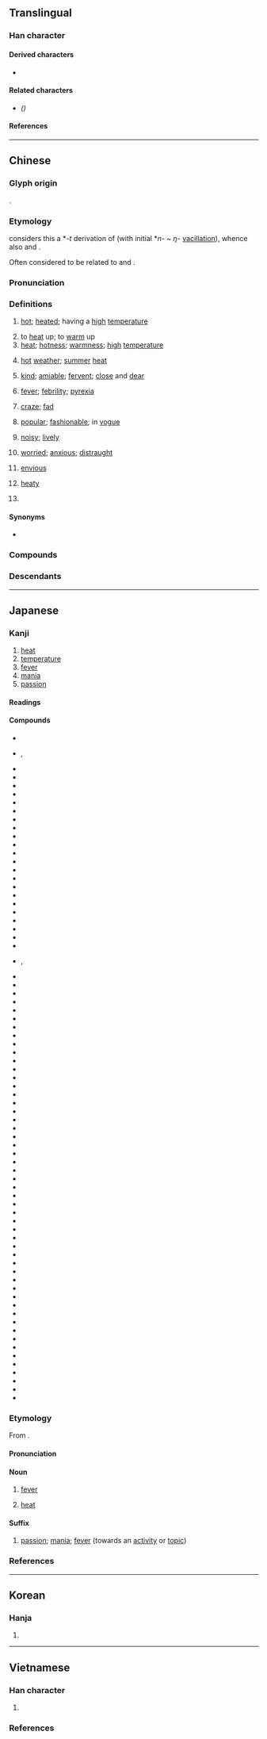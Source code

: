 {{also|热|熟}}
{{character info}}
==Translingual==

===Han character===
{{Han char|rn=86|rad=火|as=11|sn=15|four=45331|canj=GIF|ids=⿱埶灬}}

====Derived characters====
* {{l|mul|[[𪷴]], [[𢤢]], [[爇]]([[𦶟]])}}

====Related characters====
* {{l|mul|[[热]]}} ''({{w|Simplified Chinese}})''

====References====
{{Han ref|kx=0681.080|dkj=19360|dj=1092.240|hdz=32230.100|uh=71B1}}

----

==Chinese==
{{zh-forms|s=热|alt=𤍠,𤉟,𤋩,𤎮,𪌌}}

===Glyph origin===
{{Han etym}}
{{Han compound|埶|火|c1=p|c2=s|t2=fire|ls=psc|alt2=灬}}.

===Etymology===
{{zh-ref|Schuessler (2007)}} considers this a *''-t'' derivation of {{inh|zh|sit-pro|*nwe||warm}} (with initial *''n-'' ~ ''ŋ-'' [[vacillation]]), whence also {{cog|my|နွေး||warm; lukewarm}} and {{m|my|နွှေး||to warm something; to revise}}.

Often considered to be related to {{och-l|爇|to burn; to toast}} and {{och-l|焫|hot}}.

===Pronunciation===
{{zh-pron
|m=rè
|m-s=re2
|dg=жә1
|c=jit6
|c-t=nget5
|g=let6
|h=pfs=ngie̍t;gd=ngiad6
|j=rah4
|mb=iě
|md=iĕk
|mn=xm,qz,jj,tp:lia̍t/zz,kh:jia̍t/xm,qz,jj,tp:loa̍h/zz,kh,sg,pn:joa̍h
|mn_note=lia̍t/jia̍t - literary; loa̍h/joa̍h - vernacular
|mn-t=riêg8/riag8/ruah8
|mn-t_note=riêg8/riag8 - literary (riêg8 - Chaozhou); ruah8 - vernacular
|w=5nyiq
|x=ye6
|ma=y
|mc=y
|oc=y
|cat=a,v,n,adv,pn
}}

===Definitions===
{{zh-hanzi}}

# [[hot]]; [[heated]]; having a [[high]] [[temperature]]
#: {{zh-x|一 杯 熱 茶|a cup of '''hot''' tea}}
#: {{zh-x|今天 很 熱。|It is quite '''hot''' today.}}
#: {{zh-x|啲 湯 仲 好 熱，小心 啲 啦。|The soup's still '''hot'''; be careful.|C}}
#: {{zh-x|湯 還 熱 呢，要 小心。|The soup's still '''hot'''; be careful.}}
# to [[heat]] up; to [[warm]] up
# [[heat]]; [[hotness]]; [[warmness]]; [[high]] [[temperature]]
#: {{zh-x|傳 熱|to conduct '''heat'''}}
# {{lb|zh|literary}} [[hot]] [[weather]]; [[summer]] [[heat]]
# [[kind]]; [[amiable]]; [[fervent]]; [[close]] and [[dear]]
#: {{zh-x|熱情|enthusiastic}}
#: {{zh-x|熱戀|to be head over heels in love; to be madly in love}}
#: {{zh-x|熱心腸|warm-heartedness}}
# [[fever]]; [[febrility]]; [[pyrexia]]
#: {{zh-x|發熱|to have a '''fever'''}}
#: {{zh-x|退熱|to bring down a '''fever'''}}
# [[craze]]; [[fad]]
#: {{zh-x|鋼琴 熱|piano craze; intense enthusiasm for learning the piano}}
# [[popular]]; [[fashionable]]; in [[vogue]]
#: {{zh-x|熱門|popular; in vogue; hot}}
# [[noisy]]; [[lively]]
#: {{zh-x|熱鬧|bustling; lively}}
# {{lb|zh|literary}} [[worried]]; [[anxious]]; [[distraught]]
# [[envious]]
#: {{zh-x|眼熱|to envy}}
# {{lb|zh|traditional Chinese medicine}} [[heaty]]
# {{surname|zh}}

====Synonyms====
* {{sense|hot}}
{{zh-syn-saurus|熱}}
{{zh-dial|熱}}

===Compounds===
{{zh-der|熱愛|灼熱|熱病|熱補|熱菜|熱腸|熱潮|熱忱|熱誠|熱處理|熱帶|熱帶魚|熱導體|熱點|熱電廠|熱點堆|熱電站|熱度|熱風|熱敷|熱服|熱輻射|熱功當量|熱狗|熱鍋上的螞蟻|熱核反應|熱核武器|熱烘烘|熱乎|熱呼|熱乎乎|熱火|熱火朝天|熱和|熱加工|熱勁|熱勁兒|熱辣辣|熱浪|熱淚|熱淚盈眶|熱力|熱力學|熱戀|熱量|熱烈|熱流|熱門|熱門貨|熱鬧|熱能|熱噴噴|熱氣|熱氣球|熱切|熱情|熱容量|熱身賽|熱水|熱水袋|熱水瓶|熱水器|熱塑性|熱騰騰|熱天|熱土|熱望|熱線|熱線電話|熱銷|熱心|熱心腸|熱心腸兒|熱學|熱血|熱血動物|熱藥|熱飲|熱源|熱戰|熱障|熱中|熱衷|熱到辣嘴|一腔熱血|一頭熱|不因人熱|不因熱|不著疼熱|乍冷乍熱|乍寒乍熱|乾熱|亞熱帶|傳熱|內熱|冒熱氣|冷嘲熱罵|冷嘲熱諷|冷熱病|冷言熱語|冷譏熱嘲|出熱|加熱|動熱|原子熱|及熱釜炊|受熱|古道熱腸|吸熱反應|吸熱玻璃|回歸熱|地熱|大陸熱|天狗熱|害熱|寒熱|寒耕熱耘|導熱|心熱|心跳耳熱|忙熱|忽冷忽熱|悶熱|打得火熱|打熱|打熱椎|打鐵趁熱|放熱反應|散熱|散熱器|暑熱|東方熱|氣化熱|水深火熱|汽化熱|沒疼熱|沸熱|波浪熱|波狀熱|湊熱鬧|湯燒火熱|溫熱|溶解熱|滾熱|滿腔熱忱|滿腔熱情|滿腔熱血|潛熱|潮熱|火熱|火熱水深|炎熱|炙手可熱|炙熱|煨熱|煩熱|蒸發熱|熯熱|熱亂|熱作|熱傳導|熱剌剌|熱劑|熱化|熱化學|熱合|熱呼呼|熱喪|熱嘴|熱地|熱孝|熱官|熱定型|熱客|熱導率|熱屏|熱島效應|熱工學|熱帶低壓|熱帶氣旋|熱平衡|熱得快|熱情如火|熱惱|熱擦|熱敏性|熱敏電阻|熱機|熱毒|熱氣層|熱氣騰騰|熱汙染|熱河|熱河省|熱河高原|熱海|熱滾滾|熱熱鬧鬧|熱燥|熱爪哇|熱症|熱痙攣|熱療|熱泵|熱絡|熱腹|熱膨脹|熱褲|熱覺|熱賣|熱身|熱身運動|熱車|熱那亞|熱錢|熱門音樂|熱雷雨|熱電|熱電偶|熱電流|熱霧|熱食|熱鬧哄哄|熾熱|燠熱|燥熱|狂熱|狂熱分子|狗吃熱屎|猩紅熱|產褥熱|痰熱阻肺|登陸熱|登革熱|發熱|白熱|白熱化|白熱電燈|看熱鬧|眼熱|眼狂心熱|眼花耳熱|眼餳耳熱|瞧熱鬧|知疼著熱|祛風除熱|稻熱病|絕熱|耐熱|耳熱|耳熱眼跳|腸慌腹熱|腹熱|腹熱心煎|腹熱腸荒|臉熱|花粉熱|著疼熱|融解熱|親熱|親親熱熱|解熱劑|說親道熱|赤熱|趁熱|趁熱灶|趁熱灶火|趕熱|趕熱灶|趕熱腳兒|趨炎附熱|趨熱性|躁熱|輻射熱|退熱|酒酣耳熱|酷熱|量熱計|鋁熱法|鎔解熱|間歇熱|陰虛發熱|陽虛發熱|隔日熱|隔熱|電熱|電熱器|電熱杯|電熱水器|電熱水瓶|電熱褥|面紅耳熱|顛寒作熱|風溼熱|風熱|風熱感冒|餘熱|骨痛熱|鬧熱|鬧鬧熱熱|鬱熱|鸚鵡熱|黃熱病|黑熱病|熱乾麵|熱衰竭|歇熱:hioh-joa̍h;Min Nan|阿熱勒|比熱容|熱容|科克鐵熱克|鐵熱木|鐵熱克}}

===Descendants===
{{CJKV||ねつ|열|nhiệt}}

{{zh-cat|Beginning|Temperature}}

----

==Japanese==
{{ja-see-also|熱する}}

===Kanji===
{{ja-kanji|grade=4|rs=火11}}

# [[heat]]
# [[temperature]]
# [[fever]]
# [[mania]]
# [[passion]]

====Readings====
{{ja-readings
|goon=ねつ<ねつ, ねち<ねち
|kanon=ぜつ<ぜつ
|kun=あつ-い, あつか-う<あつか-ふ, あつ-かわし<あつ-かはし, いき-る, いき-れる, ほて-る, ほとおり-<ほとほり-, ほとぼ-り, ほとぼ-る, ほとり-
|nanori=あつ
}}

====Compounds====
{{der-top|Compounds}}
* {{ja-r|熱海|^あたみ}}
* {{ja-r|熱%熱|あつ%あつ|rom=-}}, {{ja-r|熱%々|あつ%あつ}}
* {{ja-r|熱%燗|あつ%かん}}
* {{ja-r|熱%田|^あつ%た}}
* {{ja-r|熱%火|あつ%び}}
* {{ja-r|熱%湯|あつ%ゆ}}
* {{ja-r|熱%愛|ねつ%あい}}
* {{ja-r|熱%意|ねつ%い}}
* {{ja-r|熱%雲|ねつ%うん}}
* {{ja-r|熱%演|ねつ%えん}}
* {{ja-r|熱%火|ねっ%か}}
* {{ja-r|熱%核|ねつ%かく}}
* {{ja-r|熱%学|ねつ%がく}}
* {{ja-r|熱%感|ねつ%かん}}
* {{ja-r|熱%官|ねっ%かん}}
* {{ja-r|熱%願|ねつ%がん}}
* {{ja-r|熱%気|ねっ%き}}
* {{ja-r|熱%狂|ねっ%きょう}}
* {{ja-r|熱%気|ねつ%け}}
* {{ja-r|熱%型|ねつ%けい}}
* {{ja-r|熱%血|ねっ%けつ}}
* {{ja-r|熱%圏|ねつ%けん}}
* {{ja-r|熱%源|ねつ%げん}}
* {{ja-r|熱%砂|ねっ%さ}}
* {{ja-r|熱%賛|ねっ%さん|rom=-}}, {{ja-r|熱%讃|ねっ%さん}}
* {{ja-r|熱%砂|ねっ%しゃ}}
* {{ja-r|熱%暑|ねっ%しょ}}
* {{ja-r|熱%唱|ねっ%しょう}}
* {{ja-r|熱%傷|ねっ%しょう}}
* {{ja-r|熱%情|ねつ%じょう}}
* {{ja-r|熱%心|ねっ%しん}}
* {{ja-r|熱%水|ねっ%すい}}
* {{ja-r|熱%誠|ねっ%せい}}
* {{ja-r|熱%戦|ねっ%せん}}
* {{ja-r|熱%線|ねっ%せん}}
* {{ja-r|熱%素|ねっ%そ}}
* {{ja-r|熱%帯|ねっ%たい}}
* {{ja-r|熱%地|ねっ%ち}}
* {{ja-r|熱%中|ねっ%ちゅう}}
* {{ja-r|熱%衷|ねっ%ちゅう}}
* {{ja-r|熱%腸|ねっ%ちょう}}
* {{ja-r|熱%低|ねっ%てい}}
* {{ja-r|熱%鉄|ねっ%てつ}}
* {{ja-r|熱%湯|ねっ%とう}}
* {{ja-r|熱%闘|ねっ%とう}}
* {{ja-r|熱%禱|ねっ%とう}}
* {{ja-r|熱%鬧|ねつ%どう}}
* {{ja-r|熱%病|ねつ%びょう}}
* {{ja-r|熱%風|ねっ%ぷう}}
* {{ja-r|熱%弁|ねつ%べん}}
* {{ja-r|熱%望|ねつ%ぼう}}
* {{ja-r|熱%量|ねつ%りょう}}
* {{ja-r|熱%涙|ねつ%るい}}
* {{ja-r|熱%烈|ねつ%れつ}}
* {{ja-r|炎%熱|えん%ねつ}}
* {{ja-r|加%熱|か%ねつ}}
* {{ja-r|苦%熱|く%ねつ}}
* {{ja-r|解%熱|げ%ねつ}}
* {{ja-r|喧%熱|けん%ねつ}}
* {{ja-r|高%熱|こう%ねつ}}
* {{ja-r|酷%熱|こく%ねつ}}
* {{ja-r|午%熱|ご%ねつ}}
* {{ja-r|灼%熱|しゃく%ねつ}}
* {{ja-r|爍%熱|しゃく%ねつ}}
* {{ja-r|焦%熱|しょう%ねつ}}
* {{ja-r|情%熱|じょう%ねつ}}
* {{ja-r|触%熱|しょく%ねつ}}
* {{ja-r|暑%熱|しょ%ねつ}}
* {{ja-r|燀%熱|たん%ねつ}}
* {{ja-r|癉%熱|たん%ねつ}}
* {{ja-r|地%熱|ち%ねつ}}
* {{ja-r|鬧%熱|どう%ねつ}}
* {{ja-r|白%熱|はく%ねつ}}
* {{ja-r|発%熱|はつ%ねつ}}
* {{ja-r|夜%熱|や%ねつ}}
* {{ja-r|余%熱|よ%ねつ}}
{{der-bottom}}

===Etymology===
{{ja-kanjitab|ねつ|yomi=goon}}
{{wikipedia|lang=ja}}

From {{der|ja|ltc|-}} {{ltc-l|熱}}.

====Pronunciation====
{{ja-pron|ねつ|acc=2|acc_ref=DJR,SMK7}}

====Noun====
{{ja-noun|ねつ}}

# [[fever]]
#: {{ja-usex|[[物%凄い]]'''熱'''を[[出す]]|もの%すごい '''ねつ''' を だす|to come down with a terrible '''fever'''}}
# {{lb|ja|physics|sort=ねつ}} [[heat]]

====Suffix====
{{ja-pos|suffix|ねつ}}

# {{lb|ja|informal}} [[passion]]; [[mania]]; [[fever]] (towards an [[activity]] or [[topic]])

===References===
<references/>

----

==Korean==

===Hanja===
{{ko-hanja|덥다|더울|열}}

# {{hanja form of|열|[[fever]]; [[heat]]}}

----

==Vietnamese==

===Han character===
{{vi-readings|rs=足05
|hanviet=nhiệt-Trần (1999)
|nom=nhét-btcn, nhẹt-btcn
}}

# {{han tu form of|nhiệt|[[heat]]}}

===References===
<references/>